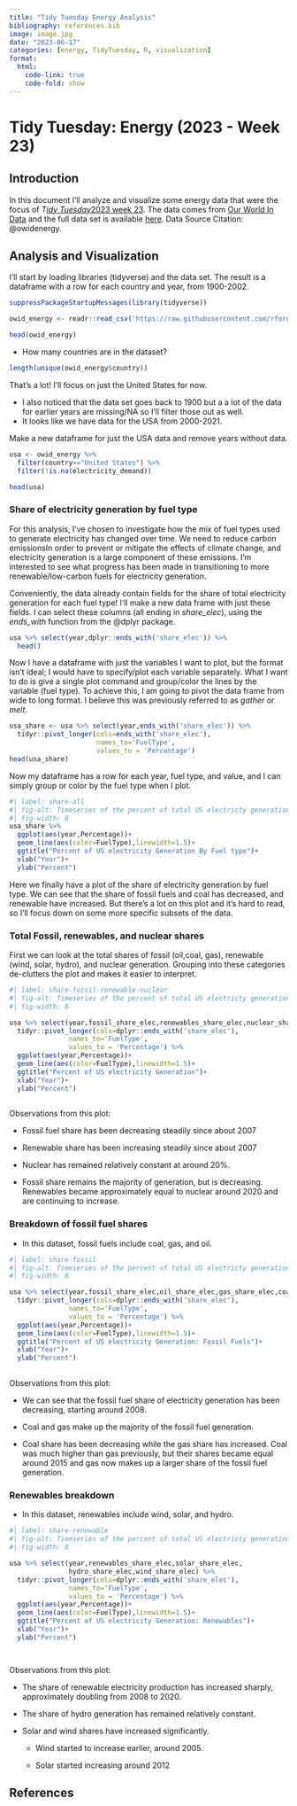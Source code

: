 ```yaml
---
title: "Tidy Tuesday Energy Analysis"
bibliography: references.bib
image: image.jpg
date: "2023-06-17"
categories: [energy, TidyTuesday, R, visualization]
format: 
  html:
    code-link: true
    code-fold: show
---
```


# Tidy Tuesday: Energy (2023 - Week 23)

## Introduction

In this document I'll analyze and visualize some energy data that were the focus of *T[idy Tuesday](https://github.com/rfordatascience/tidytuesday/tree/master/data/2023/2023-06-06)*[2023 week 23](https://github.com/rfordatascience/tidytuesday/tree/master/data/2023/2023-06-06). The data comes from [Our World In Data](https://ourworldindata.org/about) and the full data set is available [here](https://github.com/owid/energy-data). Data Source Citation: @owidenergy.

## Analysis and Visualization

I'll start by loading libraries (tidyverse) and the data set. The result is a dataframe with a row for each country and year, from 1900-2002.

```r

suppressPackageStartupMessages(library(tidyverse))

owid_energy <- readr::read_csv('https://raw.githubusercontent.com/rfordatascience/tidytuesday/master/data/2023/2023-06-06/owid-energy.csv',show_col_types = FALSE)

head(owid_energy)

```

-   How many countries are in the dataset?

```r
length(unique(owid_energy$country))
```

That's a lot! I'll focus on just the United States for now.

-   I also noticed that the data set goes back to 1900 but a a lot of the data for earlier years are missing/NA so I'll filter those out as well.
-   It looks like we have data for the USA from 2000-2021.

Make a new dataframe for just the USA data and remove years without data.

```r
usa <- owid_energy %>% 
  filter(country=="United States") %>% 
  filter(!is.na(electricity_demand))

head(usa)
```

### Share of electricity generation by fuel type

For this analysis, I've chosen to investigate how the mix of fuel types used to generate electricity has changed over time. We need to reduce carbon emissionsIn order to prevent or mitigate the effects of climate change, and electricity generation is a large component of these emissions. I'm interested to see what progress has been made in transitioning to more renewable/low-carbon fuels for electricity generation.

Conveniently, the data already contain fields for the share of total electricity generation for each fuel type! I'll make a new data frame with just these fields. I can select these columns (all ending in *share_elec*), using the *ends_with* function from the @dplyr package.

```r

usa %>% select(year,dplyr::ends_with('share_elec')) %>% 
  head()

```

Now I have a dataframe with just the variables I want to plot, but the format isn't ideal; I would have to specify/plot each variable separately. What I want to do is give a single plot command and group/color the lines by the variable (fuel type). To achieve this, I am going to pivot the data frame from wide to long format. I believe this was previously referred to as *gather* or *melt*.

```r

usa_share <- usa %>% select(year,ends_with('share_elec')) %>% 
  tidyr::pivot_longer(cols=ends_with('share_elec'),
                      names_to='FuelType',
                      values_to = 'Percentage')
head(usa_share)
```

Now my dataframe has a row for each year, fuel type, and value, and I can simply group or color by the fuel type when I plot.

```r
#| label: share-all
#| fig-alt: Timeseries of the percent of total US electricty generation by fuel type.
#| fig-width: 8
usa_share %>% 
  ggplot(aes(year,Percentage))+
  geom_line(aes(color=FuelType),linewidth=1.5)+
  ggtitle("Percent of US electricity Generation By Fuel type")+
  xlab("Year")+
  ylab("Percent")
```

Here we finally have a plot of the share of electricity generation by fuel type. We can see that the share of fossil fuels and coal has decreased, and renewable have increased. But there's a lot on this plot and it's hard to read, so I'll focus down on some more specific subsets of the data.

### Total Fossil, renewables, and nuclear shares

First we can look at the total shares of fossil (oil,coal, gas), renewable (wind, solar, hydro), and nuclear generation. Grouping into these categories de-clutters the plot and makes it easier to interpret.

```r
#| label: share-fossil-renewable-nuclear
#| fig-alt: Timeseries of the percent of total US electricty generation by fuel types.
#| fig-width: 8

usa %>% select(year,fossil_share_elec,renewables_share_elec,nuclear_share_elec) %>% 
  tidyr::pivot_longer(cols=dplyr::ends_with('share_elec'),
               names_to='FuelType',
               values_to = 'Percentage') %>% 
  ggplot(aes(year,Percentage))+
  geom_line(aes(color=FuelType),linewidth=1.5)+
  ggtitle("Percent of US electricity Generation")+
  xlab("Year")+
  ylab("Percent")
  

```

Observations from this plot:

-   Fossil fuel share has been decreasing steadily since about 2007

-   Renewable share has been increasing steadily since about 2007

-   Nuclear has remained relatively constant at around 20%.

-   Fossil share remains the majority of generation, but is decreasing. Renewables became approximately equal to nuclear around 2020 and are continuing to increase.

### Breakdown of fossil fuel shares

-   In this dataset, fossil fuels include coal, gas, and oil.

```r
#| label: share-fossil
#| fig-alt: Timeseries of the percent of total US electricty generation by fossil fuels.
#| fig-width: 8

usa %>% select(year,fossil_share_elec,oil_share_elec,gas_share_elec,coal_share_elec) %>% 
  tidyr::pivot_longer(cols=dplyr::ends_with('share_elec'),
               names_to='FuelType',
               values_to = 'Percentage') %>% 
  ggplot(aes(year,Percentage))+
  geom_line(aes(color=FuelType),linewidth=1.5)+
  ggtitle("Percent of US electricity Generation: Fossil Fuels")+
  xlab("Year")+
  ylab("Percent")
  

```

Observations from this plot:

-   We can see that the fossil fuel share of electricity generation has been decreasing, starting around 2008.

-   Coal and gas make up the majority of the fossil fuel generation.

-   Coal share has been decreasing while the gas share has increased. Coal was much higher than gas previously, but their shares became equal around 2015 and gas now makes up a larger share of the fossil fuel generation.

### Renewables breakdown

-   In this dataset, renewables include wind, solar, and hydro.

```r
#| label: share-renewable
#| fig-alt: Timeseries of the percent of total US electricty generation renewable fuels.
#| fig-width: 8

usa %>% select(year,renewables_share_elec,solar_share_elec,
               hydro_share_elec,wind_share_elec) %>% 
  tidyr::pivot_longer(cols=dplyr::ends_with('share_elec'),
               names_to='FuelType',
               values_to = 'Percentage') %>% 
  ggplot(aes(year,Percentage))+
  geom_line(aes(color=FuelType),linewidth=1.5)+
  ggtitle("Percent of US electricity Generation: Renewables")+
  xlab("Year")+
  ylab("Percent")




```

Observations from this plot:

-   The share of renewable electricity production has increased sharply, approximately doubling from 2008 to 2020.

-   The share of hydro generation has remained relatively constant.

-   Solar and wind shares have increased significantly.

    -   Wind started to increase earlier, around 2005.

    -   Solar started increasing around 2012

## References

